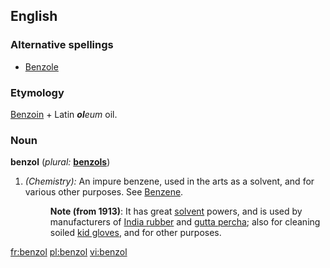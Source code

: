 ==English==

===Alternative spellings===
*[[Benzole]]

===Etymology===
[[Benzoin]] + Latin '''''ol'''''''eum'' oil.

===Noun===
'''benzol'''  (''plural:'' '''[[benzols]]''')
#''(Chemistry):'' An impure benzene, used in the arts as a solvent, and for various other purposes. See [[Benzene]].
#:'''Note (from 1913)''': It has great [[solvent]] powers, and is used by manufacturers of [[India rubber]] and [[gutta percha]]; also for cleaning soiled [[kid gloves]], and for other purposes.

[[fr:benzol]]
[[pl:benzol]]
[[vi:benzol]]